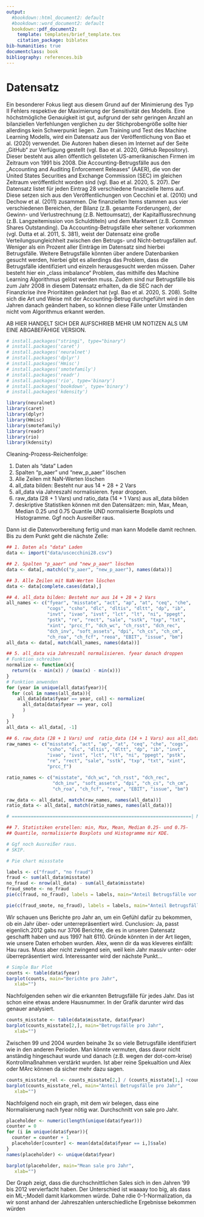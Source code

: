 ```yaml
---
output:
  #bookdown::html_document2: default
  #bookdown::word_document2: default
  bookdown::pdf_document2:
    template: templates/brief_template.tex
    citation_package: biblatex
bib-humanities: true
documentclass: book
bibliography: references.bib
---
```


# Datensatz {#dataset} 
Ein besonderer Fokus liegt aus diesem Grund auf der Minimierung des Typ II Fehlers respektive der Maximierung der Sensitivität des Modells. Eine höchstmögliche Genauigkeit ist gut, aufgrund der sehr geringen Anzahl an bilanziellen Verfehlungen verglichen zu der Stichprobengröße sollte hier allerdings kein Schwerpunkt liegen.
Zum Training und Test des Machine Learning Modells, wird ein Datensatz aus der Veröffentlichung von Bao et al. (2020) verwendet. Die Autoren haben diesen im Internet auf der Seite „GitHub“ zur Verfügung gestellt (vgl. Bao et al. 2020, GitHub Repository). Dieser besteht aus allen öffentlich gelisteten US-amerikanischen Firmen im Zeitraum von 1991 bis 2008. Die Accounting-Betrugsfälle aus den „Accounting and Auditing Enforcement Releases“ (AAER), die von der United States Securities and Exchange Commission (SEC) im gleichen Zeitraum veröffentlicht worden sind (vgl. Bao et al. 2020, S. 207). Der Datensatz listet für jeden Eintrag 28 verschiedene finanzielle Items auf. Diese setzen sich aus den Veröffentlichungen von Cecchini et al. (2010) und Dechow et al. (2011) zusammen. Die finanziellen Items stammen aus vier verschiedenen Bereichen, der Bilanz (z.B. gesamte Forderungen), der Gewinn- und Verlustrechnung (z.B. Nettoumsatz), der Kapitalflussrechnung (z.B. Langzeitemission von Schuldtiteln) und dem Marktwert (z.B. Common Shares Outstanding).
Da Accounting-Betrugsfälle eher seltener vorkommen (vgl. Dutta et al. 2011, S. 381), weist der Datensatz eine große Verteilungsungleichheit zwischen den Betrugs- und Nicht-betrugsfällen auf. Weniger als ein Prozent aller Einträge im Datensatz sind hierbei Betrugsfälle. Weitere Betrugsfälle könnten über andere Datenbanken gesucht werden, hierbei gibt es allerdings das Problem, dass die Betrugsfälle identifiziert und einzeln herausgesucht werden müssen. Daher besteht hier ein „class imbalance“ Problem, das mithilfe des Machine Learning Algorithmus gelöst werden muss.
Zudem sind nur Betrugsfälle bis zum Jahr 2008 in diesem Datensatz erhalten, da die SEC nach der Finanzkrise ihre Prioritäten geändert hat (vgl. Bao et al. 2020, S. 208). Sollte sich die Art und Weise mit der Accounting-Betrug durchgeführt wird in den Jahren danach geändert haben, so können diese Fälle unter Umständen nicht vom Algorithmus erkannt werden.


 AB HIER HANDELT SICH DER AUFSCHRIEB MEHR UM NOTIZEN ALS UM EINE ABGABEFÄHIGE VERSION.
 
 
 
```r
# install.packages("stringi", type="binary")
# install.packages('caret')
# install.packages('neuralnet')
# install.packages('dplyr')
# install.packages('Hmisc')
# install.packages('smotefamily')
# install.packages('readr')
# install.packages('rio', type='binary')
# install.packages('bookdown', type='binary')
# install.packages('kdensity')

library(neuralnet)
library(caret)
library(dplyr)
library(Hmisc)
library(smotefamily)
library(readr)
library(rio)
library(kdensity)
```
Cleaning-Prozess-Reichenfolge:

  1. Daten als "data" Laden
  2. Spalten "p_aaer" und "new_p_aaer" löschen
  3. Alle Zeilen mit NaN-Werten löschen
  4. all_data bilden: Besteht nur aus 14 + 28 + 2 Vars 
  5. all_data via Jahreszahl normalisieren. fyear droppen. 
  6. raw_data (28 + 1 Vars) und  ratio_data (14 + 1 Vars) aus all_data bilden
  7. deskriptive Statistiken können mit den Datensätzen: min, Max, Mean, Median 0.25 und 0.75 Quantile UND normalisierte Boxplots und Histogramme. Ggf noch Ausreißer raus.

  
Dann ist die Datenvorbereitung fertig und man kann Modelle damit rechnen. Bis zu dem Punkt geht die nächste Zelle:

```r
## 1. Daten als "data" Laden
data <- import("data/uscecchini28.csv")

## 2. Spalten "p_aaer" und "new_p_aaer" löschen
data <- data[,-match(c("p_aaer", "new_p_aaer"), names(data))]

## 3. Alle Zeilen mit NaN-Werten löschen
data <- data[complete.cases(data),]

## 4. all_data bilden: Besteht nur aus 14 + 28 + 2 Vars
all_names <- c("fyear", "misstate", "act", "ap", "at", "ceq", "che", 
               "cogs", "csho", "dlc", "dltis", "dltt", "dp", "ib", 
               "invt", "ivao", "ivst", "lct", "lt", "ni", "ppegt", 
               "pstk", "re", "rect", "sale", "sstk", "txp", "txt", 
               "xint", "prcc_f", "dch_wc", "ch_rsst", "dch_rec", 
               "dch_inv", "soft_assets", "dpi", "ch_cs", "ch_cm", 
               "ch_roa", "ch_fcf", "reoa", "EBIT", "issue", "bm")
all_data <- data[, match(all_names, names(data))]

## 5. all_data via Jahreszahl normalisieren. fyear danach droppen
# Funktion schreiben
normalize <- function(x){
  return((x - min(x)) / (max(x) - min(x)))
}
# Funktion anwenden
for (year in unique(all_data$fyear)){
  for (col in names(all_data)){
    all_data[data$fyear == year, col] <- normalize(
      all_data[data$fyear == year, col]
      ) 
  }
}
all_data <- all_data[, -1] 

## 6. raw_data (28 + 1 Vars) und  ratio_data (14 + 1 Vars) aus all_data bilden
raw_names <- c("misstate", "act", "ap", "at", "ceq", "che", "cogs", 
               "csho", "dlc", "dltis", "dltt", "dp", "ib", "invt", 
               "ivao", "ivst", "lct", "lt", "ni", "ppegt", "pstk", 
               "re", "rect", "sale", "sstk", "txp", "txt", "xint", 
               "prcc_f")

ratio_names <- c("misstate", "dch_wc", "ch_rsst", "dch_rec", 
                 "dch_inv", "soft_assets", "dpi", "ch_cs", "ch_cm", 
                 "ch_roa", "ch_fcf", "reoa", "EBIT", "issue", "bm")

raw_data <- all_data[, match(raw_names, names(all_data))]
ratio_data <- all_data[, match(ratio_names, names(all_data))]

# ==================================================================| Maximale Breite bis zum Strich

## 7. Statistiken erstellen: min, Max, Mean, Median 0.25- und 0.75- 
## Quantile, normalisierte Boxplots und Histogramme mir KDE. 

# Ggf noch Ausreißer raus.
# SKIP. 


```


```r
# Pie chart missstate 

labels <- c("fraud", "no fraud")
fraud <- sum(all_data$misstate)
no_fraud <- nrow(all_data) - sum(all_data$misstate)
fraud_smote <- no_fraud
pie(c(fraud, no_fraud), labels = labels, main="Anteil Betrugsfälle vor SMOTE", init.angle = 90, clockwise = T)

```
```r
pie(c(fraud_smote, no_fraud), labels = labels, main="Anteil Betrugsfälle nach SMOTE", init.angle = 90, clockwise = T)
```
Wir schauen uns Berichte pro Jahr an, um ein Gefühl dafür zu bekommen, ob ein Jahr über- oder unterrepräsentiert wird. 
Cunclusion: Ja, passt eigenlich.2012 gabs nur 3706 Berichte, die es in unseren Datensatz geschafft haben und aus 1997 halt 6110. Gründe könnten in der Art liegen, wie unsere Daten erhoben wurden. Alex, wenn dir da was kleveres einfällt: Hau raus. Muss aber nicht zwingend sein, weil kein Jahr massiv unter- oder überrepräsentiert wird. Interessanter wird der nächste Punkt...
```r
# Simple Bar Plot
counts <- table(data$fyear)
barplot(counts, main="Berichte pro Jahr",
   xlab="")
```
Nachfolgenden sehen wir die erkannten Betrugsfälle für jedes Jahr. Das ist schon eine etwas andere Hausnummer. In der Grafik darunter wird das genauer analysiert. 

```r
counts_misstate <- table(data$misstate, data$fyear)
barplot(counts_misstate[2,], main="Betrugsfälle pro Jahr",
   xlab="")
```
Zwischen 99 und 2004 wurden beinahe 3x so viele Betrugsfälle identifiziert wie in den anderen Perioden. Man könnte vermuten, dass davor nicht anständig hingeschaut wurde und danach (z.B. wegen der dot-com-krise) Kontrollmaßnahmen verstärkt wurden. Ist aber reine Spekualtion und Alex oder MArc können da sicher mehr dazu sagen. 
```r
counts_misstate_rel <- counts_misstate[2,] / (counts_misstate[1,] +counts_misstate[2,])
barplot(counts_misstate_rel, main="Anteil Betrugsfälle pro Jahr",
   xlab="")
```
Nachfolgend noch ein graph, mit dem wir belegen, dass eine Normalisierung nach fyear nötig war. Durchschnitt von sale pro Jahr. 

```r

placeholder <- numeric(length(unique(data$fyear)))
counter = 0
for (i in unique(data$fyear)){
  counter = counter + 1
  placeholder[counter] <- mean(data[data$fyear == i,]$sale)
}
names(placeholder) <- unique(data$fyear)

barplot(placeholder, main="Mean sale pro Jahr",
   xlab="")
```
Der Graph zeigt, dass die durchschnittlichen Sales sich in den Jahren '99 bis 2012 vervierfacht haben. Der Unterschied ist waaaay too big, als dass ein ML-;Modell damit klarkommen würde. Dahe rdie 0-1-Normalization, da wir sonst anhand der Jahreszahlen unterschiedliche Ergebnisse bekommen würden 
























